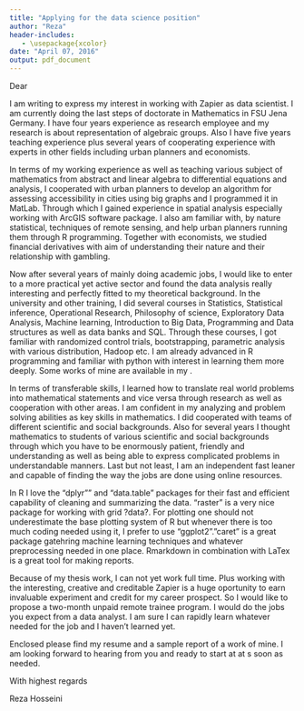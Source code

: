 ---
title: "Applying for the data science position"
author: "Reza"
header-includes:
   - \usepackage{xcolor}
date: "April 07, 2016"
output: pdf_document
---

Dear 

I am writing to express my interest in working with Zapier as data scientist. I am currently doing the last steps of doctorate in Mathematics in FSU Jena Germany. I have four years experience as research employee and my research is about representation of algebraic groups. Also I have five years teaching experience plus several years of cooperating experience with experts in other fields including urban planners and economists.

In terms of my working experience as well as teaching various subject of mathematics from abstract and linear algebra to differential equations and analysis, I cooperated with urban planners to develop an algorithm for assessing accessibility in cities using big graphs and I programmed it in MatLab. Through which I gained experience in spatial analysis especially working with ArcGIS software package. I also am familiar with, by nature statistical, techniques of remote sensing, and help urban planners running them through R programming. Together with economists, we studied financial derivatives with aim of understanding their nature and their relationship with gambling.

Now after several years of mainly doing academic jobs, I would like to enter to a more practical yet active sector and found the data analysis really interesting and perfectly fitted to my theoretical background. In the university and other training, I did several courses in Statistics, Statistical inference, Operational Research, Philosophy of science, Exploratory Data Analysis,  Machine learning, Introduction to Big Data, Programming and Data structures as well as data banks and SQL. Through these courses, I got familiar with randomized control trials, bootstrapping, parametric analysis with various distribution, Hadoop etc. I am already advanced in R programming and familiar with python with interest in learning them more deeply. Some works of mine are available in my [\textcolor{blue}{\underline{github page}}](https://github.com/srhumir). 

In terms of transferable skills, I learned how to translate real world problems into mathematical statements and vice versa through research as well as cooperation with other areas. I am confident in my analyzing and problem solving abilities as key skills in mathematics. I did cooperated with teams of different scientific and social backgrounds. Also for several years I thought mathematics to students of various scientific and social backgrounds through which you have to be enormously patient, friendly and understanding as well as being able to express complicated problems in understandable manners. Last but not least, I am an independent fast leaner and capable of finding the way the jobs are done using online resources.


In R I love the "dplyr"" and "data.table" packages for their fast and efficient capability of cleaning and summarizing the data. "raster" is a very nice package for working with grid ?data?. For plotting one should not underestimate the base plotting system of R but whenever there is too much coding needed using it, I prefer to use "ggplot2"."caret" is a great package gatehring machine learning techniques and whatever preprocessing needed in one place. Rmarkdown in combination with LaTex is a great tool for making reports. 


Because of my thesis work, I can not yet work full time.  Plus working with the interesting, creative and creditable Zapier is a huge oportunity to earn invaluable experiment and credit for my career prospect. So I would like to propose a two-month unpaid remote trainee program. I would do the jobs you expect from a data analyst. I am sure I can rapidly learn whatever needed for the job and I haven't learned yet.

Enclosed please find my resume and a sample report of a work of mine. I am looking forward to hearing from you and ready to start at at s soon as needed.


With highest regards

Reza Hosseini
